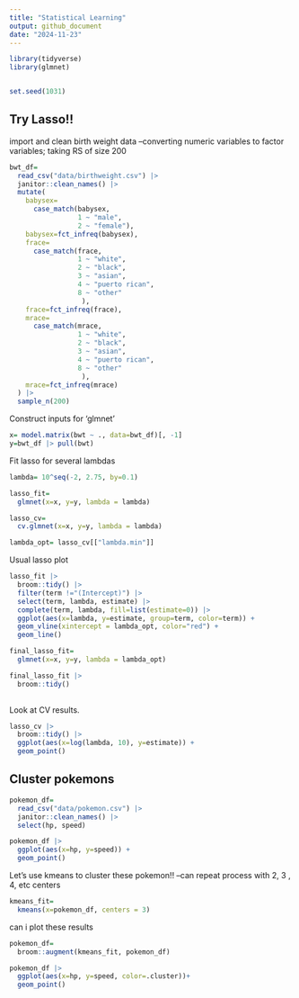 ```yaml
---
title: "Statistical Learning"
output: github_document
date: "2024-11-23"
---
```


```r
library(tidyverse)
library(glmnet)


set.seed(1031)

```
## Try Lasso!! 
import and clean birth weight data
--converting numeric variables to factor variables; taking RS of size 200
```r
bwt_df=
  read_csv("data/birthweight.csv") |> 
  janitor::clean_names() |> 
  mutate(
    babysex=
      case_match(babysex, 
                 1 ~ "male",
                 2 ~ "female"),
    babysex=fct_infreq(babysex),
    frace=
      case_match(frace,
                 1 ~ "white",
                 2 ~ "black",
                 3 ~ "asian",
                 4 ~ "puerto rican",
                 8 ~ "other"
                  ),
    frace=fct_infreq(frace),
    mrace=
      case_match(mrace,
                 1 ~ "white",
                 2 ~ "black",
                 3 ~ "asian",
                 4 ~ "puerto rican",
                 8 ~ "other"
                  ),
    mrace=fct_infreq(mrace)
  ) |> 
  sample_n(200)
```

Construct inputs for 'glmnet'
```r
x= model.matrix(bwt ~ ., data=bwt_df)[, -1]
y=bwt_df |> pull(bwt)
```

Fit lasso for several lambdas

```r
lambda= 10^seq(-2, 2.75, by=0.1)

lasso_fit=
  glmnet(x=x, y=y, lambda = lambda)

lasso_cv=
  cv.glmnet(x=x, y=y, lambda = lambda)

lambda_opt= lasso_cv[["lambda.min"]]
```

Usual lasso plot
```r
lasso_fit |> 
  broom::tidy() |> 
  filter(term !="(Intercept)") |> 
  select(term, lambda, estimate) |> 
  complete(term, lambda, fill=list(estimate=0)) |> 
  ggplot(aes(x=lambda, y=estimate, group=term, color=term)) +
  geom_vline(xintercept = lambda_opt, color="red") +
  geom_line()
```

```r
final_lasso_fit=
  glmnet(x=x, y=y, lambda = lambda_opt) 

final_lasso_fit |> 
  broom::tidy()
  
```

Look at CV results.
```r
lasso_cv |> 
  broom::tidy() |> 
  ggplot(aes(x=log(lambda, 10), y=estimate)) +
  geom_point()
```

## Cluster pokemons

```r
pokemon_df=
  read_csv("data/pokemon.csv") |> 
  janitor::clean_names() |> 
  select(hp, speed)
```

```r
pokemon_df |> 
  ggplot(aes(x=hp, y=speed)) +
  geom_point()
```

Let's use kmeans to cluster these pokemon!!
--can repeat process with 2, 3 , 4, etc centers
```r
kmeans_fit=
  kmeans(x=pokemon_df, centers = 3)
```

can i plot these results

```r
pokemon_df=
  broom::augment(kmeans_fit, pokemon_df)

pokemon_df |> 
  ggplot(aes(x=hp, y=speed, color=.cluster))+
  geom_point()
```


